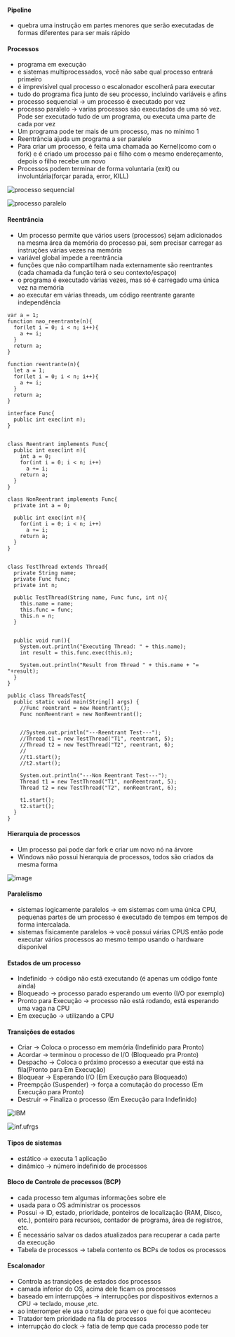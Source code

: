 






#### Pipeline

-   quebra uma instrução em partes menores que serão executadas de
    formas diferentes para ser mais rápido








#### Processos

-   programa em execução
-   e sistemas multiprocessados, você não sabe qual processo entrará
    primeiro
-   é imprevisível qual processo o escalonador escolherá para executar
-   tudo do programa fica junto de seu processo, incluindo variáveis e
    afins
-   processo sequencial → um processo é executado por vez
-   processo paralelo → varias processos são executados de uma só vez.
    Pode ser executado tudo de um programa, ou executa uma parte de cada
    por vez
-   Um programa pode ter mais de um processo, mas no mínimo 1
-   Reentrância ajuda um programa a ser paralelo
-   Para criar um processo, é feita uma chamada ao Kernel(como com o
    fork) e é criado um processo pai e filho com o mesmo endereçamento,
    depois o filho recebe um novo
-   Processos podem terminar de forma voluntaria (exit) ou
    involuntária(forçar parada, error, KILL)

![processo sequencial](/image/image_412.png)

![processo paralelo](/image/image_413.png)








#### Reentrância

-   Um processo permite que vários users (processos) sejam adicionados
    na mesma área da memória do processo pai, sem precisar carregar as
    instruções várias vezes na memória
-   variável global impede a reentrância
-   funções que não compartilham nada externamente são reentrantes (cada
    chamada da função terá o seu contexto/espaço)
-   o programa é executado várias vezes, mas só é carregado uma única
    vez na memória
-   ao executar em várias threads, um código reentrante garante
    independência

``` {code-block-mode="2" spellcheck="false" code-block-lang="javascript"}
var a = 1;
function nao_reentrante(n){
  for(let i = 0; i < n; i++){
    a += i;
  }
  return a;
}

function reentrante(n){
  let a = 1;
  for(let i = 0; i < n; i++){
    a += i;
  }
  return a;
}
```

``` {code-block-mode="2" spellcheck="false" code-block-lang="java"}
interface Func{
  public int exec(int n);
}


class Reentrant implements Func{
  public int exec(int n){
    int a = 0;
    for(int i = 0; i < n; i++)
      a += i;
    return a;
  }
}

class NonReentrant implements Func{
  private int a = 0; 

  public int exec(int n){
    for(int i = 0; i < n; i++)
      a += i;
    return a;
  }
}


class TestThread extends Thread{
  private String name;
  private Func func;
  private int n;

  public TestThread(String name, Func func, int n){
    this.name = name;
    this.func = func;
    this.n = n;
  }


  public void run(){
    System.out.println("Executing Thread: " + this.name);
    int result = this.func.exec(this.n);

    System.out.println("Result from Thread " + this.name + "= "+result);
  }
}

public class ThreadsTest{
  public static void main(String[] args) {
    //Func reentrant = new Reentrant();
    Func nonReentrant = new NonReentrant();


    //System.out.println("---Reentrant Test---");
    //Thread t1 = new TestThread("T1", reentrant, 5);
    //Thread t2 = new TestThread("T2", reentrant, 6);
    //
    //t1.start();
    //t2.start();
    
    System.out.println("---Non Reentrant Test---");
    Thread t1 = new TestThread("T1", nonReentrant, 5);
    Thread t2 = new TestThread("T2", nonReentrant, 6);

    t1.start();
    t2.start();
  }
}
```








#### Hierarquia de processos

-   Um processo pai pode dar fork e criar um novo nó na árvore
-   Windows não possui hierarquia de processos, todos são criados da
    mesma forma

![image](/image/image_414.png)








#### Paralelismo

-   sistemas logicamente paralelos → em sistemas com uma única CPU,
    pequenas partes de um processo é executado de tempos em tempos de
    forma intercalada.
-   sistemas fisicamente paralelos → você possui várias CPUS então pode
    executar vários processos ao mesmo tempo usando o hardware
    disponível








#### Estados de um processo

-   Indefinido → código não está executando (é apenas um código fonte
    ainda)
-   Bloqueado → processo parado esperando um evento (I/O por exemplo)
-   Pronto para Execução → processo não está rodando, está esperando uma
    vaga na CPU
-   Em execução → utilizando a CPU

#### Transições de estados

-   Criar → Coloca o processo em memória (Indefinido para Pronto)
-   Acordar → terminou o processo de I/O (Bloqueado pra Pronto)
-   Despacho → Coloca o próximo processo a executar que está na
    fila(Pronto para Em Execução)
-   Bloquear → Esperando I/O (Em Execução para Bloqueado)
-   Preempção (Suspender) → força a comutação do processo (Em Execução
    para Pronto)
-   Destruir → Finaliza o processo (Em Execução para Indefinido)

![[IBM](https://www.ibm.com/docs/pt-br/bpm/8.5.7?topic=processes-state-transition-diagrams-bpel-process-instances)](/image/image_415.png)

![[inf.ufrgs](https://www.inf.ufrgs.br/~johann/sisop1/aula04.ciclo.processo.pdf)](/image/image_416.png)








#### Tipos de sistemas

-   estático → executa 1 aplicação
-   dinâmico → número indefinido de processos








#### Bloco de Controle de processos (BCP)

-   cada processo tem algumas informações sobre ele
-   usada para o OS administrar os processos
-   Possui → ID, estado, prioridade, ponteiros de localização (RAM,
    Disco, etc.), ponteiro para recursos, contador de programa, área de
    registros, etc.
-   É necessário salvar os dados atualizados para recuperar a cada parte
    da execução
-   Tabela de processos → tabela contento os BCPs de todos os processos








#### Escalonador

-   Controla as transições de estados dos processos
-   camada inferior do OS, acima dele ficam os processos
-   baseado em interrupções → interrupções por dispositivos externos a
    CPU → teclado, mouse ,etc.
-   ao interromper ele usa o tratador para ver o que foi que aconteceu
-   Tratador tem prioridade na fila de processos
-   interrupção do clock → fatia de temp que cada processo pode ter


